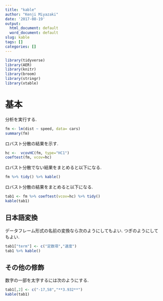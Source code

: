 ```yaml
---
title: "kable"
author: "Kenji Miyazaki"
date: '2017-08-19'
output:
  html_document: default
  word_document: default
slug: kable
tags: []
categories: []
---
```



```r
library(tidyverse)
library(AER)
library(knitr)
library(broom)
library(stringr)
library(xtable)
```

# 基本
分析を実行する.
```r
fm <- lm(dist ~ speed, data= cars)
summary(fm)
```

ロバスト分散の結果を示す.
```r
hc <-  vcovHC(fm, type="HC1")
coeftest(fm, vcov=hc)
```

ロバスト分散でない結果をまとめると以下になる.
```r
fm %>% tidy() %>% kable()
```

ロバスト分散の結果をまとめると以下になる.
```r
tab1 <- fm %>% coeftest(vcov=hc) %>% tidy()
kable(tab1)
```

## 日本語変換
データフレーム形式の名前の変換なら次のようにしてもよい.
つぎのようにしてもよい.
```r
tab1["term"] <- c("定数項","速度")
tab1 %>% kable()
```

## その他の修飾
数字の一部を太字するには次のようにする.
```r
tab1[,2] <- c("-17,58","**3.932**")
kable(tab1)
```